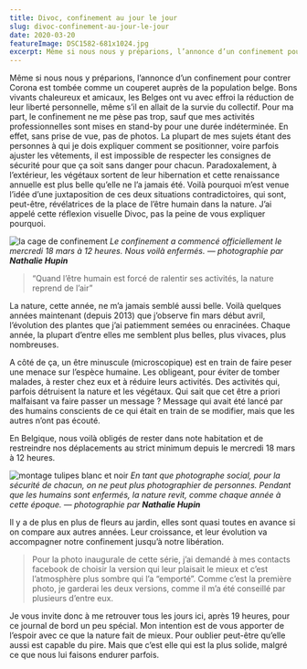 ```yaml
---
title: Divoc, confinement au jour le jour
slug: divoc-confinement-au-jour-le-jour
date: 2020-03-20
featureImage: DSC1582-681x1024.jpg
excerpt: Même si nous nous y préparions, l’annonce d’un confinement pour contrer Corona est tombée comme un couperet auprès de la population belge...
---
```


Même si nous nous y préparions, l’annonce d’un confinement pour contrer Corona est tombée comme un couperet auprès de la population belge. Bons vivants chaleureux et amicaux, les Belges ont vu avec effroi la réduction de leur liberté personnelle, même s’il en allait de la survie du collectif. Pour ma part, le confinement ne me pèse pas trop, sauf que mes activités professionnelles sont mises en stand-by pour une durée indéterminée. En effet, sans prise de vue, pas de photos. La plupart de mes sujets étant des personnes à qui je dois expliquer comment se positionner, voire parfois ajuster les vêtements, il est impossible de respecter les consignes de sécurité pour que ça soit sans danger pour chacun.
Paradoxalement, à l’extérieur, les végétaux sortent de leur hibernation et cette renaissance annuelle est plus belle qu’elle ne l’a jamais été. Voilà pourquoi m’est venue l’idée d’une juxtaposition de ces deux situations contradictoires, qui sont, peut-être, révélatrices de la place de l’être humain dans la nature.
J’ai appelé cette réflexion visuelle Divoc, pas la peine de vous expliquer pourquoi.

![la cage de confinement](DSC1582-681x1024.jpg)
_Le confinement a commencé officiellement le mercredi 18 mars à 12 heures. Nous voilà enfermés. — photographie par **Nathalie Hupin**_

> “Quand l’être humain est forcé de ralentir ses activités, la nature reprend de l’air”

La nature, cette année, ne m’a jamais semblé aussi belle. Voilà quelques années maintenant (depuis 2013) que j’observe fin mars début avril, l’évolution des plantes que j’ai patiemment semées ou enracinées. Chaque année, la plupart d’entre elles me semblent plus belles, plus vivaces, plus nombreuses.

A côté de ça, un être minuscule (microscopique) est en train de faire peser une menace sur l’espèce humaine. Les obligeant, pour éviter de tomber malades, à rester chez eux et à réduire leurs activités. Des activités qui, parfois détruisent la nature et les végétaux. Qui sait que cet être a priori malfaisant va faire passer un message ? Message qui avait été lancé par des humains conscients de ce qui était en train de se modifier, mais que les autres n’ont pas écouté.

En Belgique, nous voilà obligés de rester dans note habitation et de restreindre nos déplacements au strict minimum depuis le mercredi 18 mars à 12 heures.

![montage tulipes blanc et noir](montage-nb-DSC1568-1280x963.jpg)
_En tant que photographe social, pour la sécurité de chacun, on ne peut plus photographier de personnes. Pendant que les humains sont enfermés, la nature revit, comme chaque année à cette époque. — photographie par **Nathalie Hupin**_

Il y a de plus en plus de fleurs au jardin, elles sont quasi toutes en avance si on compare aux autres années. Leur croissance, et leur évolution va accompagner notre confinement jusqu’à notre libération.

> Pour la photo inaugurale de cette série, j’ai demandé à mes contacts facebook de choisir la version qui leur plaisait le mieux et c’est l’atmosphère plus sombre qui l’a “emporté”. Comme c’est la première photo, je garderai les deux versions, comme il m’a été conseillé par plusieurs d’entre eux.

Je vous invite donc à me retrouver tous les jours ici, après 19 heures, pour ce journal de bord un peu spécial. Mon intention est de vous apporter de l’espoir avec ce que la nature fait de mieux. Pour oublier peut-être qu’elle aussi est capable du pire. Mais que c’est elle qui est la plus solide, malgré ce que nous lui faisons endurer parfois.
